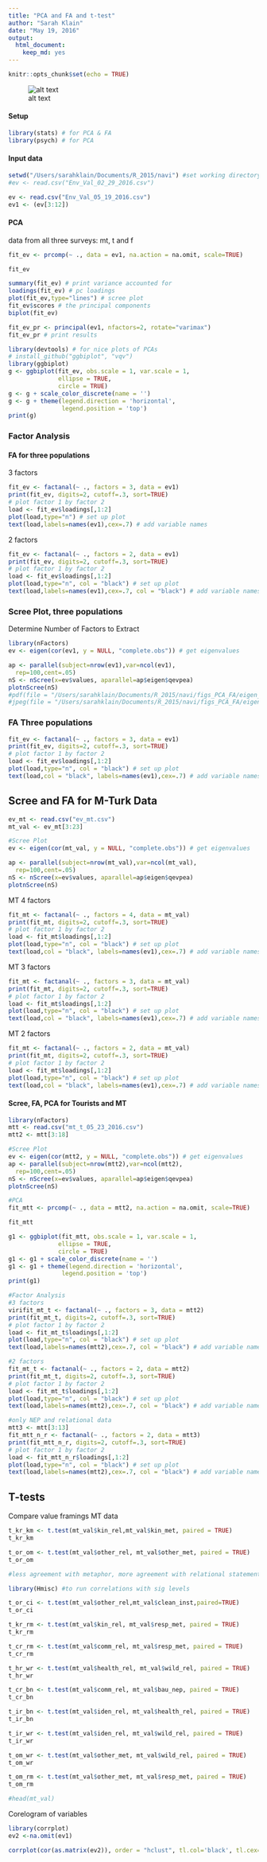 ```yaml
---
title: "PCA and FA and t-test"
author: "Sarah Klain"
date: "May 19, 2016"
output: 
  html_document: 
    keep_md: yes
---
```


```r
knitr::opts_chunk$set(echo = TRUE)
```
![alt text](Pandora8.jpg)

#### Setup

```r
library(stats) # for PCA & FA
library(psych) # for PCA
```

#### Input data
```r
setwd("/Users/sarahklain/Documents/R_2015/navi") #set working directory
#ev <- read.csv("Env_Val_02_29_2016.csv")

ev <- read.csv("Env_Val_05_19_2016.csv")
ev1 <- (ev[3:12])
```

#### PCA
data from all three surveys: mt, t and f
```r
fit_ev <- prcomp(~ ., data = ev1, na.action = na.omit, scale=TRUE)

fit_ev

summary(fit_ev) # print variance accounted for 
loadings(fit_ev) # pc loadings 
plot(fit_ev,type="lines") # scree plot 
fit_ev$scores # the principal components
biplot(fit_ev)
```

```r
fit_ev_pr <- principal(ev1, nfactors=2, rotate="varimax")
fit_ev_pr # print results
```


```r
library(devtools) # for nice plots of PCAs
# install_github("ggbiplot", "vqv")
library(ggbiplot)
g <- ggbiplot(fit_ev, obs.scale = 1, var.scale = 1, 
              ellipse = TRUE, 
              circle = TRUE)
g <- g + scale_color_discrete(name = '')
g <- g + theme(legend.direction = 'horizontal', 
               legend.position = 'top')
print(g)
```

### Factor Analysis
#### FA for three populations
3 factors
```r
fit_ev <- factanal(~ ., factors = 3, data = ev1)
print(fit_ev, digits=2, cutoff=.3, sort=TRUE)
# plot factor 1 by factor 2 
load <- fit_ev$loadings[,1:2] 
plot(load,type="n") # set up plot 
text(load,labels=names(ev1),cex=.7) # add variable names
```
2 factors
```r
fit_ev <- factanal(~ ., factors = 2, data = ev1)
print(fit_ev, digits=2, cutoff=.3, sort=TRUE)
# plot factor 1 by factor 2 
load <- fit_ev$loadings[,1:2] 
plot(load,type="n", col = "black") # set up plot 
text(load,labels=names(ev1),cex=.7, col = "black") # add variable names
```

### Scree Plot, three populations
Determine Number of Factors to Extract
```r
library(nFactors)
ev <- eigen(cor(ev1, y = NULL, "complete.obs")) # get eigenvalues

ap <- parallel(subject=nrow(ev1),var=ncol(ev1),
  rep=100,cent=.05)
nS <- nScree(x=ev$values, aparallel=ap$eigen$qevpea)
plotnScree(nS)
#pdf(file = "/Users/sarahklain/Documents/R_2015/navi/figs_PCA_FA/eigen_all.pdf")
#jpeg(file = "/Users/sarahklain/Documents/R_2015/navi/figs_PCA_FA/eigen_all.jpg")
```

### FA Three populations
```r
fit_ev <- factanal(~ ., factors = 3, data = ev1)
print(fit_ev, digits=2, cutoff=.3, sort=TRUE)
# plot factor 1 by factor 2 
load <- fit_ev$loadings[,1:2] 
plot(load,type="n", col = "black") # set up plot 
text(load,col = "black", labels=names(ev1),cex=.7) # add variable names
```

## Scree and FA for M-Turk Data
```r
ev_mt <- read.csv("ev_mt.csv")
mt_val <- ev_mt[3:23]

#Scree Plot
ev <- eigen(cor(mt_val, y = NULL, "complete.obs")) # get eigenvalues

ap <- parallel(subject=nrow(mt_val),var=ncol(mt_val),
  rep=100,cent=.05)
nS <- nScree(x=ev$values, aparallel=ap$eigen$qevpea)
plotnScree(nS)
```

MT 4 factors
```r
fit_mt <- factanal(~ ., factors = 4, data = mt_val)
print(fit_mt, digits=2, cutoff=.3, sort=TRUE)
# plot factor 1 by factor 2 
load <- fit_mt$loadings[,1:2] 
plot(load,type="n", col = "black") # set up plot 
text(load,col = "black", labels=names(ev1),cex=.7) # add variable names
```

MT 3 factors
```r
fit_mt <- factanal(~ ., factors = 3, data = mt_val)
print(fit_mt, digits=2, cutoff=.3, sort=TRUE)
# plot factor 1 by factor 2 
load <- fit_mt$loadings[,1:2] 
plot(load,type="n", col = "black") # set up plot 
text(load,col = "black", labels=names(ev1),cex=.7) # add variable names
```

MT 2 factors
```r
fit_mt <- factanal(~ ., factors = 2, data = mt_val)
print(fit_mt, digits=2, cutoff=.3, sort=TRUE)
# plot factor 1 by factor 2 
load <- fit_mt$loadings[,1:2] 
plot(load,type="n", col = "black") # set up plot 
text(load,col = "black", labels=names(ev1),cex=.7) # add variable names
```

#### Scree, FA, PCA for Tourists and MT
```r
library(nFactors)
mtt <- read.csv("mt_t_05_23_2016.csv")
mtt2 <- mtt[3:18]

#Scree Plot
ev <- eigen(cor(mtt2, y = NULL, "complete.obs")) # get eigenvalues
ap <- parallel(subject=nrow(mtt2),var=ncol(mtt2),
  rep=100,cent=.05)
nS <- nScree(x=ev$values, aparallel=ap$eigen$qevpea)
plotnScree(nS)

#PCA
fit_mtt <- prcomp(~ ., data = mtt2, na.action = na.omit, scale=TRUE)

fit_mtt

g1 <- ggbiplot(fit_mtt, obs.scale = 1, var.scale = 1, 
              ellipse = TRUE, 
              circle = TRUE)
g1 <- g1 + scale_color_discrete(name = '')
g1 <- g1 + theme(legend.direction = 'horizontal', 
               legend.position = 'top')
print(g1)

#Factor Analysis
#3 factors
virifit_mt_t <- factanal(~ ., factors = 3, data = mtt2)
print(fit_mt_t, digits=2, cutoff=.3, sort=TRUE)
# plot factor 1 by factor 2 
load <- fit_mt_t$loadings[,1:2] 
plot(load,type="n", col = "black") # set up plot 
text(load,labels=names(mtt2),cex=.7, col = "black") # add variable names

#2 factors
fit_mt_t <- factanal(~ ., factors = 2, data = mtt2)
print(fit_mt_t, digits=2, cutoff=.3, sort=TRUE)
# plot factor 1 by factor 2 
load <- fit_mt_t$loadings[,1:2] 
plot(load,type="n", col = "black") # set up plot 
text(load,labels=names(mtt2),cex=.7, col = "black") # add variable names

#only NEP and relational data
mtt3 <- mtt[3:13]
fit_mtt_n_r <- factanal(~ ., factors = 2, data = mtt3)
print(fit_mtt_n_r, digits=2, cutoff=.3, sort=TRUE)
# plot factor 1 by factor 2 
load <- fit_mtt_n_r$loadings[,1:2] 
plot(load,type="n", col = "black") # set up plot 
text(load,labels=names(mtt2),cex=.7, col = "black") # add variable names

```

## T-tests
Compare value framings
MT data
```r
t_kr_km <- t.test(mt_val$kin_rel,mt_val$kin_met, paired = TRUE)
t_kr_km 

t_or_om <- t.test(mt_val$other_rel, mt_val$other_met, paired = TRUE)
t_or_om

#less agreement with metaphor, more agreement with relational statements
```

```r
library(Hmisc) #to run correlations with sig levels

t_or_ci <- t.test(mt_val$other_rel,mt_val$clean_inst,paired=TRUE)
t_or_ci

t_kr_rm <- t.test(mt_val$kin_rel, mt_val$resp_met, paired = TRUE)
t_kr_rm

t_cr_rm <- t.test(mt_val$comm_rel, mt_val$resp_met, paired = TRUE)
t_cr_rm

t_hr_wr <- t.test(mt_val$health_rel, mt_val$wild_rel, paired = TRUE)
t_hr_wr

t_cr_bn <- t.test(mt_val$comm_rel, mt_val$bau_nep, paired = TRUE)
t_cr_bn

t_ir_bn <- t.test(mt_val$iden_rel, mt_val$health_rel, paired = TRUE)
t_ir_bn

t_ir_wr <- t.test(mt_val$iden_rel, mt_val$wild_rel, paired = TRUE)
t_ir_wr

t_om_wr <- t.test(mt_val$other_met, mt_val$wild_rel, paired = TRUE)
t_om_wr

t_om_rm <- t.test(mt_val$other_met, mt_val$resp_met, paired = TRUE)
t_om_rm

#head(mt_val)

```

Corelogram of variables
```r
library(corrplot)
ev2 <-na.omit(ev1)

corrplot(cor(as.matrix(ev2)), order = "hclust", tl.col='black', tl.cex=.75, na.label.col = "black") 
```
